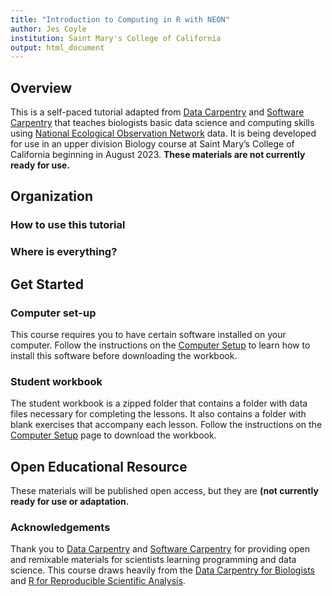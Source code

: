 ```yaml
---
title: "Introduction to Computing in R with NEON"
author: Jes Coyle
institution: Saint Mary's College of California
output: html_document
---
```


## Overview
This is a self-paced tutorial adapted from [Data Carpentry](http://datacarpentry.org/) and [Software Carpentry](http://software-carpentry.org/) that teaches biologists basic data science and computing skills using  [National Ecological Observation Network](http://neonscience.org) data. It is being developed for use in an upper division Biology course at Saint Mary's College of California beginning in August 2023. **These materials are not currently ready for use.**


## Organization

### How to use this tutorial



### Where is everything?




## Get Started

### Computer set-up

This course requires you to have certain software installed on your computer. Follow the instructions on the [Computer Setup](computer-setup.html) to learn how to install this software before downloading the workbook.

### Student workbook

The student workbook is a zipped folder that contains a folder with data files necessary for completing the lessons. It also contains a folder with blank exercises that accompany each lesson. Follow the instructions on the [Computer Setup](computer-setup.html) page to download the workbook.

## Open Educational Resource

These materials will be published open access, but they are **(not currently ready for use or adaptation.**

### Acknowledgements
Thank you to [Data Carpentry](http://datacarpentry.org/) and [Software Carpentry](http://software-carpentry.org/) for providing open and remixable materials for scientists learning programming and data science. This course draws heavily from the [Data Carpentry for Biologists](https://datacarpentry.org/semester-biology/) and [R for Reproducible Scientific Analysis](https://swcarpentry.github.io/r-novice-gapminder/).
